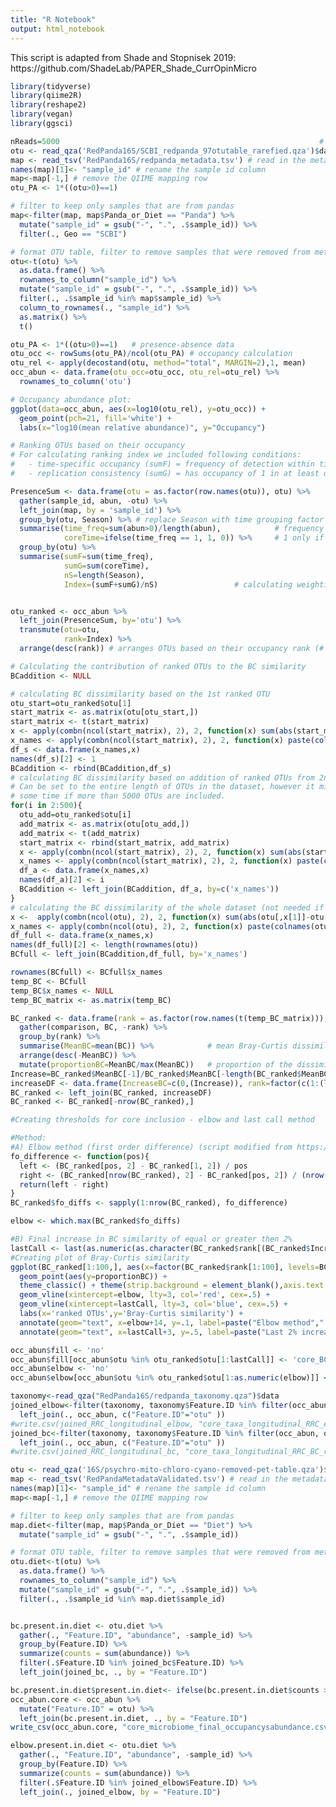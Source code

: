 ```yaml
---
title: "R Notebook"
output: html_notebook
---
```



This script is adapted from Shade and Stopnisek 2019: https://github.com/ShadeLab/PAPER_Shade_CurrOpinMicro

```r
library(tidyverse)
library(qiime2R)
library(reshape2)
library(vegan)
library(ggsci)
```


```r
nReads=5000                                                          # input dataset needs to be rarefied and the rarefaction depth included 
otu <- read_qza('RedPanda16S/SCBI_redpanda_97otutable_rarefied.qza')$data # read in the rarefied data
map <- read_tsv('RedPanda16S/redpanda_metadata.tsv') # read in the metadata
names(map)[1]<- "sample_id" # rename the sample id column
map<-map[-1,] # remove the QIIME mapping row 
otu_PA <- 1*((otu>0)==1)                                               # presence-absence data

# filter to keep only samples that are from pandas
map<-filter(map, map$Panda_or_Diet == "Panda") %>%
  mutate("sample_id" = gsub("-", ".", .$sample_id)) %>%
  filter(., Geo == "SCBI")

# format OTU table, filter to remove samples that were removed from metadata
otu<-t(otu) %>%
  as.data.frame() %>%
  rownames_to_column("sample_id") %>%
  mutate("sample_id" = gsub("-", ".", .$sample_id)) %>%
  filter(., .$sample_id %in% map$sample_id) %>%
  column_to_rownames(., "sample_id") %>%
  as.matrix() %>%
  t()

otu_PA <- 1*((otu>0)==1)   # presence-absence data
otu_occ <- rowSums(otu_PA)/ncol(otu_PA) # occupancy calculation
otu_rel <- apply(decostand(otu, method="total", MARGIN=2),1, mean)     # mean relative abundance
occ_abun <- data.frame(otu_occ=otu_occ, otu_rel=otu_rel) %>%           # combining occupancy and abundance data frame
  rownames_to_column('otu')

# Occupancy abundance plot:
ggplot(data=occ_abun, aes(x=log10(otu_rel), y=otu_occ)) +
  geom_point(pch=21, fill='white') +
  labs(x="log10(mean relative abundance)", y="Occupancy")

```
```r
# Ranking OTUs based on their occupancy
# For calculating ranking index we included following conditions:
#   - time-specific occupancy (sumF) = frequency of detection within time point (genotype or site)
#   - replication consistency (sumG) = has occupancy of 1 in at least one time point (genotype or site) (1 if occupancy 1, else 0)

PresenceSum <- data.frame(otu = as.factor(row.names(otu)), otu) %>% 
  gather(sample_id, abun, -otu) %>%
  left_join(map, by = 'sample_id') %>%
  group_by(otu, Season) %>% # replace Season with time grouping factor 
  summarise(time_freq=sum(abun>0)/length(abun),            # frequency of detection between time points
            coreTime=ifelse(time_freq == 1, 1, 0)) %>%     # 1 only if occupancy 1 with specific time, 0 if not
  group_by(otu) %>%
  summarise(sumF=sum(time_freq),
            sumG=sum(coreTime),
            nS=length(Season),
            Index=(sumF+sumG)/nS)                 # calculating weighting Index based on number of time points detected  


otu_ranked <- occ_abun %>%
  left_join(PresenceSum, by='otu') %>%
  transmute(otu=otu,                           
            rank=Index) %>%
  arrange(desc(rank)) # arranges OTUs based on their occupancy rank (# of time points)

# Calculating the contribution of ranked OTUs to the BC similarity
BCaddition <- NULL

# calculating BC dissimilarity based on the 1st ranked OTU
otu_start=otu_ranked$otu[1]                   
start_matrix <- as.matrix(otu[otu_start,])
start_matrix <- t(start_matrix)
x <- apply(combn(ncol(start_matrix), 2), 2, function(x) sum(abs(start_matrix[,x[1]]- start_matrix[,x[2]]))/(2*nReads))
x_names <- apply(combn(ncol(start_matrix), 2), 2, function(x) paste(colnames(start_matrix)[x], collapse=' - '))
df_s <- data.frame(x_names,x)
names(df_s)[2] <- 1 
BCaddition <- rbind(BCaddition,df_s)
# calculating BC dissimilarity based on addition of ranked OTUs from 2nd to 500th. 
# Can be set to the entire length of OTUs in the dataset, however it might take 
# some time if more than 5000 OTUs are included.
for(i in 2:500){                              
  otu_add=otu_ranked$otu[i]                       
  add_matrix <- as.matrix(otu[otu_add,])
  add_matrix <- t(add_matrix)
  start_matrix <- rbind(start_matrix, add_matrix)
  x <- apply(combn(ncol(start_matrix), 2), 2, function(x) sum(abs(start_matrix[,x[1]]-start_matrix[,x[2]]))/(2*nReads))
  x_names <- apply(combn(ncol(start_matrix), 2), 2, function(x) paste(colnames(start_matrix)[x], collapse=' - '))
  df_a <- data.frame(x_names,x)
  names(df_a)[2] <- i 
  BCaddition <- left_join(BCaddition, df_a, by=c('x_names'))
}
# calculating the BC dissimilarity of the whole dataset (not needed if the second loop is already including all OTUs) 
x <-  apply(combn(ncol(otu), 2), 2, function(x) sum(abs(otu[,x[1]]-otu[,x[2]]))/(2*nReads))   
x_names <- apply(combn(ncol(otu), 2), 2, function(x) paste(colnames(otu)[x], collapse=' - '))
df_full <- data.frame(x_names,x)
names(df_full)[2] <- length(rownames(otu))
BCfull <- left_join(BCaddition,df_full, by='x_names')

rownames(BCfull) <- BCfull$x_names
temp_BC <- BCfull
temp_BC$x_names <- NULL
temp_BC_matrix <- as.matrix(temp_BC)

BC_ranked <- data.frame(rank = as.factor(row.names(t(temp_BC_matrix))),t(temp_BC_matrix)) %>% 
  gather(comparison, BC, -rank) %>%
  group_by(rank) %>%
  summarise(MeanBC=mean(BC)) %>%            # mean Bray-Curtis dissimilarity
  arrange(desc(-MeanBC)) %>%
  mutate(proportionBC=MeanBC/max(MeanBC))   # proportion of the dissimilarity explained by the n number of ranked OTUs
Increase=BC_ranked$MeanBC[-1]/BC_ranked$MeanBC[-length(BC_ranked$MeanBC)]
increaseDF <- data.frame(IncreaseBC=c(0,(Increase)), rank=factor(c(1:(length(Increase)+1))))
BC_ranked <- left_join(BC_ranked, increaseDF)
BC_ranked <- BC_ranked[-nrow(BC_ranked),]

#Creating thresholds for core inclusion - elbow and last call method

#Method: 
#A) Elbow method (first order difference) (script modified from https://pommevilla.github.io/random/elbows.html)
fo_difference <- function(pos){
  left <- (BC_ranked[pos, 2] - BC_ranked[1, 2]) / pos
  right <- (BC_ranked[nrow(BC_ranked), 2] - BC_ranked[pos, 2]) / (nrow(BC_ranked) - pos)
  return(left - right)
}
BC_ranked$fo_diffs <- sapply(1:nrow(BC_ranked), fo_difference)

elbow <- which.max(BC_ranked$fo_diffs)

#B) Final increase in BC similarity of equal or greater then 2% 
lastCall <- last(as.numeric(as.character(BC_ranked$rank[(BC_ranked$IncreaseBC>=1.02)])))
#Creating plot of Bray-Curtis similarity
ggplot(BC_ranked[1:100,], aes(x=factor(BC_ranked$rank[1:100], levels=BC_ranked$rank[1:100]))) +
  geom_point(aes(y=proportionBC)) +
  theme_classic() + theme(strip.background = element_blank(),axis.text.x = element_text(size=7, angle=45)) +
  geom_vline(xintercept=elbow, lty=3, col='red', cex=.5) +
  geom_vline(xintercept=lastCall, lty=3, col='blue', cex=.5) +
  labs(x='ranked OTUs',y='Bray-Curtis similarity') +
  annotate(geom="text", x=elbow+14, y=.1, label=paste("Elbow method"," (",elbow,")", sep=''), color="red")+    
  annotate(geom="text", x=lastCall+3, y=.5, label=paste("Last 2% increase (",lastCall,")",sep=''), color="blue")

occ_abun$fill <- 'no'
occ_abun$fill[occ_abun$otu %in% otu_ranked$otu[1:lastCall]] <- 'core_BC'
occ_abun$elbow <- 'no'
occ_abun$elbow[occ_abun$otu %in% otu_ranked$otu[1:as.numeric(elbow)]] <- 'core_elbow'
```

```r

taxonomy<-read_qza("RedPanda16S/redpanda_taxonomy.qza")$data
joined_elbow<-filter(taxonomy, taxonomy$Feature.ID %in% filter(occ_abun, occ_abun$elbow == "core_elbow")$otu) %>%
  left_join(., occ_abun, c("Feature.ID"="otu" ))
#write.csv(joined_RRC_longitudinal_elbow, "core_taxa_longitudinal_RRC_elbowmethod_redo.csv")
joined_bc<-filter(taxonomy, taxonomy$Feature.ID %in% filter(occ_abun, occ_abun$fill == "core_BC")$otu)%>%
  left_join(., occ_abun, c("Feature.ID"="otu" ))
#write.csv(joined_RRC_longitudinal_bc, "core_taxa_longitudinal_RRC_BC_redo.csv")
```


```r
otu <- read_qza('16S/psychro-mito-chloro-cyano-removed-pet-table.qza')$data # read in the rarefied data
map <- read_tsv('RedPandaMetadataValidated.tsv') # read in the metadata
names(map)[1]<- "sample_id" # rename the sample id column
map<-map[-1,] # remove the QIIME mapping row 

# filter to keep only samples that are from pandas
map.diet<-filter(map, map$Panda_or_Diet == "Diet") %>%
  mutate("sample_id" = gsub("-", ".", .$sample_id))

# format OTU table, filter to remove samples that were removed from metadata
otu.diet<-t(otu) %>%
  as.data.frame() %>%
  rownames_to_column("sample_id") %>%
  mutate("sample_id" = gsub("-", ".", .$sample_id)) %>%
  filter(., .$sample_id %in% map.diet$sample_id)


bc.present.in.diet <- otu.diet %>%
  gather(., "Feature.ID", "abundance", -sample_id) %>%
  group_by(Feature.ID) %>%
  summarize(counts = sum(abundance)) %>%
  filter(.$Feature.ID %in% joined_bc$Feature.ID) %>%
  left_join(joined_bc, ., by = "Feature.ID")

bc.present.in.diet$present.in.diet<- ifelse(bc.present.in.diet$counts > 0, "True", "False")
occ_abun.core <- occ_abun %>%
  mutate("Feature.ID" = otu) %>%
  left_join(bc.present.in.diet, ., by = "Feature.ID")
write_csv(occ_abun.core, "core_microbiome_final_occupancysabundance.csv")

elbow.present.in.diet <- otu.diet %>%
  gather(., "Feature.ID", "abundance", -sample_id) %>%
  group_by(Feature.ID) %>%
  summarize(counts = sum(abundance)) %>%
  filter(.$Feature.ID %in% joined_elbow$Feature.ID) %>%
  left_join(., joined_elbow, by = "Feature.ID")
```

